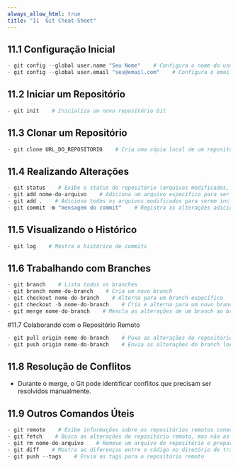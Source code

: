 ```yaml
---
always_allow_html: true
title: "11  Git Cheat-Sheet"
---
```


## 11.1 Configuração Inicial

```r
- git config --global user.name "Seu Nome"    # Configura o nome do usuário globalmente
- git config --global user.email "seu@email.com"    # Configura o email globalmente
```

## 11.2 Iniciar um Repositório

```r
- git init    # Inicializa um novo repositório Git
```

## 11.3 Clonar um Repositório

```r
- git clone URL_DO_REPOSITORIO    # Cria uma cópia local de um repositório remoto
```

## 11.4 Realizando Alterações

```r
- git status    # Exibe o status do repositório (arquivos modificados, adicionados etc.)
- git add nome-do-arquivo    # Adiciona um arquivo específico para ser incluído no próximo commit
- git add .    # Adiciona todos os arquivos modificados para serem incluídos no próximo commit
- git commit -m "mensagem do commit"    # Registra as alterações adicionadas como uma nova versão
```

## 11.5 Visualizando o Histórico

```r
- git log    # Mostra o histórico de commits
```

## 11.6 Trabalhando com Branches

```r
- git branch    # Lista todos os branches
- git branch nome-do-branch    # Cria um novo branch
- git checkout nome-do-branch    # Alterna para um branch específico
- git checkout -b nome-do-branch    # Cria e alterna para um novo branch
- git merge nome-do-branch    # Mescla as alterações de um branch ao branch atual
```

#11.7 Colaborando com o Repositório Remoto

```r
- git pull origin nome-do-branch    # Puxa as alterações do repositório remoto para o branch local
- git push origin nome-do-branch    # Envia as alterações do branch local para o repositório remoto
```

## 11.8 Resolução de Conflitos

* Durante o merge, o Git pode identificar conflitos que precisam ser resolvidos manualmente.

## 11.9 Outros Comandos Úteis

```r
- git remote    # Exibe informações sobre os repositórios remotos conectados
- git fetch    # Busca as alterações do repositório remoto, mas não as mescla automaticamente
- git rm nome-do-arquivo    # Remove um arquivo do repositório e prepara para ser removido do controle de versão
- git diff    # Mostra as diferenças entre o código no diretório de trabalho e as alterações confirmadas
- git push --tags    # Envia as tags para o repositório remoto
```

